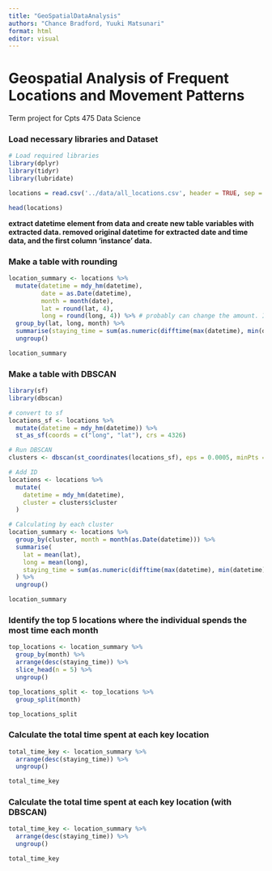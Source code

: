 ```yaml
---
title: "GeoSpatialDataAnalysis"
authors: "Chance Bradford, Yuuki Matsunari"
format: html
editor: visual
---
```


# Geospatial Analysis of Frequent Locations and Movement Patterns

Term project for Cpts 475 Data Science

### Load necessary libraries and Dataset

```r
# Load required libraries
library(dplyr)
library(tidyr)
library(lubridate)

locations = read.csv('../data/all_locations.csv', header = TRUE, sep = ",")

head(locations)

```

**extract datetime element from data and create new table variables with extracted data. removed original datetime for extracted date and time data, and the first column 'instance' data.**

### Make a table with rounding

```r
location_summary <- locations %>%
  mutate(datetime = mdy_hm(datetime),
         date = as.Date(datetime),
         month = month(date),
         lat = round(lat, 4),
         long = round(long, 4)) %>% # probably can change the amount. I used it for avoiding duplication.
  group_by(lat, long, month) %>%
  summarise(staying_time = sum(as.numeric(difftime(max(datetime), min(datetime), units = "hours")))) %>%
  ungroup()

location_summary
```


### Make a table with DBSCAN

```r

library(sf)
library(dbscan)

# convert to sf
locations_sf <- locations %>%
  mutate(datetime = mdy_hm(datetime)) %>%
  st_as_sf(coords = c("long", "lat"), crs = 4326)

# Run DBSCAN
clusters <- dbscan(st_coordinates(locations_sf), eps = 0.0005, minPts = 2) # eps = 50m works fine

# Add ID
locations <- locations %>%
  mutate(
    datetime = mdy_hm(datetime),
    cluster = clusters$cluster
  )

# Calculating by each cluster
location_summary <- locations %>%
  group_by(cluster, month = month(as.Date(datetime))) %>%
  summarise(
    lat = mean(lat),
    long = mean(long),
    staying_time = sum(as.numeric(difftime(max(datetime), min(datetime), units = "hours")))
  ) %>%
  ungroup()

location_summary


```

### Identify the top 5 locations where the individual spends the most time each month

```r
top_locations <- location_summary %>%
  group_by(month) %>%
  arrange(desc(staying_time)) %>%
  slice_head(n = 5) %>%
  ungroup()

top_locations_split <- top_locations %>%
  group_split(month)

top_locations_split
```

### Calculate the total time spent at each key location

```r
total_time_key <- location_summary %>%
  arrange(desc(staying_time)) %>%
  ungroup()

total_time_key
```

### Calculate the total time spent at each key location (with DBSCAN)

```r
total_time_key <- location_summary %>%
  arrange(desc(staying_time)) %>%
  ungroup()

total_time_key
```
